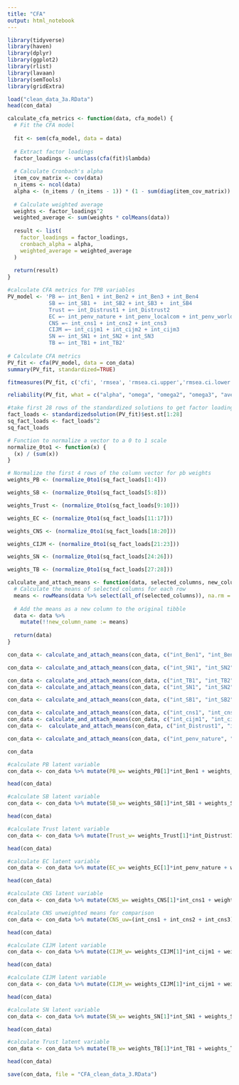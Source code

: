 ---
title: "CFA"
output: html_notebook
---

```{r results ='hide', warning=FALSE, message=FALSE}
library(tidyverse)
library(haven)
library(dplyr)
library(ggplot2)
library(rlist)
library(lavaan)
library(semTools)
library(gridExtra)
```

```{r}
load("clean_data_3a.RData")
head(con_data)
```

```{r}

calculate_cfa_metrics <- function(data, cfa_model) {
  # Fit the CFA model
  
  fit <- sem(cfa_model, data = data)
  
  # Extract factor loadings
  factor_loadings <- unclass(cfa(fit)$lambda)
  
  # Calculate Cronbach's alpha
  item_cov_matrix <- cov(data)
  n_items <- ncol(data)
  alpha <- (n_items / (n_items - 1)) * (1 - sum(diag(item_cov_matrix)) / sum(item_cov_matrix))
  
  # Calculate weighted average
  weights <- factor_loadings^2
  weighted_average <- sum(weights * colMeans(data))
  
  result <- list(
    factor_loadings = factor_loadings,
    cronbach_alpha = alpha,
    weighted_average = weighted_average
  )
  
  return(result)
}
```


```{r}
#calculate CFA metrics for TPB variables
PV_model <- 'PB =~ int_Ben1 + int_Ben2 + int_Ben3 + int_Ben4
             SB =~ int_SB1 +  int_SB2 + int_SB3 +  int_SB4
             Trust =~ int_Distrust1 + int_Distrust2
             EC =~ int_penv_nature + int_penv_localcom + int_penv_world + int_penv_futuregen + int_penv_worrycc + int_penv_impcom + int_penv_impworld
             CNS =~ int_cns1 + int_cns2 + int_cns3
             CIJM =~ int_cijm1 + int_cijm2 + int_cijm3
             SN =~ int_SN1 + int_SN2 + int_SN3
             TB =~ int_TB1 + int_TB2'
             
# Calculate CFA metrics
PV_fit <- cfa(PV_model, data = con_data)
summary(PV_fit, standardized=TRUE)
```
```{r}
fitmeasures(PV_fit, c('cfi', 'rmsea', 'rmsea.ci.upper','rmsea.ci.lower', 'bic', 'chisq', 'tli'))
```

```{r}
reliability(PV_fit, what = c("alpha", "omega", "omega2", "omega3", "ave"))
```
```{r}
#take first 28 rows of the standardized solutions to get factor loadings
fact_loads <- standardizedsolution(PV_fit)$est.st[1:28]
sq_fact_loads <- fact_loads^2
sq_fact_loads
```
```{r}
# Function to normalize a vector to a 0 to 1 scale
normalize_0to1 <- function(x) {
  (x) / (sum(x))
}
```

```{r}
# Normalize the first 4 rows of the column vector for pb weights
weights_PB <- (normalize_0to1(sq_fact_loads[1:4]))

weights_SB <- (normalize_0to1(sq_fact_loads[5:8]))

weights_Trust <- (normalize_0to1(sq_fact_loads[9:10]))

weights_EC <- (normalize_0to1(sq_fact_loads[11:17]))

weights_CNS <- (normalize_0to1(sq_fact_loads[18:20]))

weights_CIJM <- (normalize_0to1(sq_fact_loads[21:23]))

weights_SN <- (normalize_0to1(sq_fact_loads[24:26]))

weights_TB <- (normalize_0to1(sq_fact_loads[27:28]))
```

```{r}
calculate_and_attach_means <- function(data, selected_columns, new_column_name) {
  # Calculate the means of selected columns for each row
  means <- rowMeans(data %>% select(all_of(selected_columns)), na.rm = TRUE)
  
  # Add the means as a new column to the original tibble
  data <- data %>% 
    mutate(!!new_column_name := means)
  
  return(data)
}
```

```{r}
con_data <- calculate_and_attach_means(con_data, c("int_Ben1", "int_Ben2", "int_Ben3", "int_Ben4"), "PB_uw")

con_data <- calculate_and_attach_means(con_data, c("int_SN1", "int_SN2", "int_SN3"), "SN_uw")

con_data <- calculate_and_attach_means(con_data, c("int_TB1", "int_TB2"), "TB_uw")
con_data <- calculate_and_attach_means(con_data, c("int_SN1", "int_SN2", "int_SN3"), "SN_uw")

con_data <- calculate_and_attach_means(con_data, c("int_SB1", "int_SB2", "int_SB3", "int_SB4"), "SB_uw")

con_data <- calculate_and_attach_means(con_data, c("int_cns1", "int_cns2", "int_cns3"), "CNS_uw")
con_data <- calculate_and_attach_means(con_data, c("int_cijm1", "int_cijm2", "int_cijm3"), "CIJM_uw")
con_data <-  calculate_and_attach_means(con_data, c("int_Distrust1", "int_Distrust2"), "Trust_uw")

con_data <- calculate_and_attach_means(con_data, c("int_penv_nature", "int_penv_localcom", "int_penv_world", "int_penv_futuregen", "int_penv_worrycc", "int_penv_impcom", "int_penv_impworld"), "EC_uw")

con_data
```


```{r}
#calculate PB latent variable
con_data <- con_data %>% mutate(PB_w= weights_PB[1]*int_Ben1 + weights_PB[2]*int_Ben2 + weights_PB[3]*int_Ben3+ weights_PB[4]*int_Ben4)

head(con_data)
```



```{r}
#calculate SB latent variable
con_data <- con_data %>% mutate(SB_w= weights_SB[1]*int_SB1 + weights_SB[2]*int_SB2 + weights_SB[3]*int_SB3+ weights_SB[4]*int_SB4)

head(con_data)
```

```{r}
#calculate Trust latent variable
con_data <- con_data %>% mutate(Trust_w= weights_Trust[1]*int_Distrust1 + weights_Trust[2]*int_Distrust2)

head(con_data)
```
```{r}
#calculate EC latent variable
con_data <- con_data %>% mutate(EC_w= weights_EC[1]*int_penv_nature + weights_EC[2]*int_penv_localcom + weights_EC[3]*int_penv_world+ weights_EC[4]*int_penv_futuregen + weights_EC[5]*int_penv_worrycc + weights_EC[6]*int_penv_impcom + weights_EC[7]*int_penv_impworld)

head(con_data)
```

```{r}
#calculate CNS latent variable
con_data <- con_data %>% mutate(CNS_w= weights_CNS[1]*int_cns1 + weights_CNS[2]*int_cns2 + weights_CNS[3]*int_cns3)

#calculate CNS unweighted means for comparison
con_data <- con_data %>% mutate(CNS_uw=(int_cns1 + int_cns2 + int_cns3)/3)

head(con_data)
```

```{r}
#calculate CIJM latent variable
con_data <- con_data %>% mutate(CIJM_w= weights_CIJM[1]*int_cijm1 + weights_CIJM[2]*int_cijm2 + weights_CIJM[3]*int_cijm3)

head(con_data)
```
```{r}
#calculate CIJM latent variable
con_data <- con_data %>% mutate(CIJM_w= weights_CIJM[1]*int_cijm1 + weights_CIJM[2]*int_cijm2 + weights_CIJM[3]*int_cijm3)

head(con_data)
```

```{r}
#calculate SN latent variable
con_data <- con_data %>% mutate(SN_w= weights_SN[1]*int_SN1 + weights_SN[2]*int_SN2 + weights_SN[3]*int_SN3)

head(con_data)
```

```{r}
#calculate Trust latent variable
con_data <- con_data %>% mutate(TB_w= weights_TB[1]*int_TB1 + weights_TB[2]*int_TB2)

head(con_data)
```

```{r}
save(con_data, file = "CFA_clean_data_3.RData")
```

